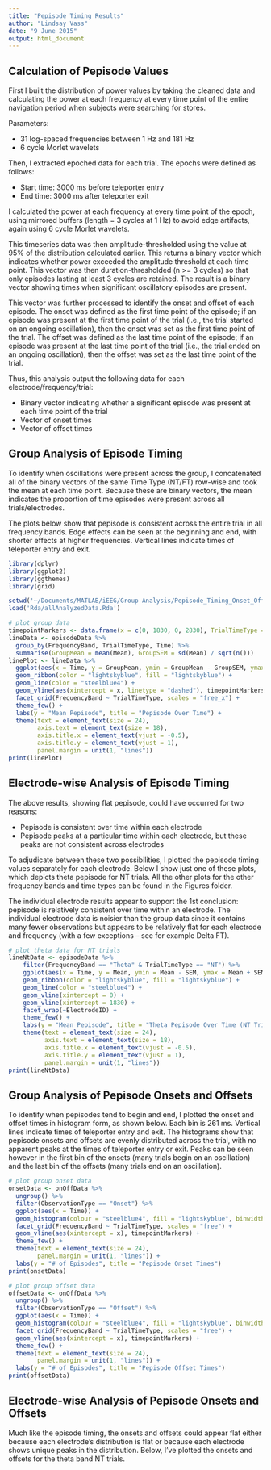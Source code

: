 ```yaml
---
title: "Pepisode Timing Results"
author: "Lindsay Vass"
date: "9 June 2015"
output: html_document
---
```


## Calculation of Pepisode Values

First I built the distribution of power values by taking the cleaned data and 
calculating the power at each frequency at every time point of the entire navigation
period when subjects were searching for stores.

Parameters:

* 31 log-spaced frequencies between 1 Hz and 181 Hz
* 6 cycle Morlet wavelets

Then, I extracted epoched data for each trial. The epochs were defined as follows:

* Start time: 3000 ms before teleporter entry
* End time: 3000 ms after teleporter exit

I calculated the power at each frequency at every time point of the epoch, using
mirrored buffers (length = 3 cycles at 1 Hz) to avoid edge artifacts, again
using 6 cycle Morlet wavelets.

This timeseries data was then amplitude-thresholded using the value at 95% of the
distribution calculated earlier. This returns a binary vector which indicates
whether power exceeded the amplitude threshold at each time point. This vector
was then duration-thresholded (n >= 3 cycles) so that only episodes lasting at
least 3 cycles are retained. The result is a binary vector showing times when
significant oscillatory episodes are present.

This vector was further processed to identify the onset and offset of each
episode. The onset was defined as the first time point of the episode; if an
episode was present at the first time point of the trial (i.e., the trial started
on an ongoing oscillation), then the onset was set as the first time point of the
trial. The offset was defined as the last time point of the episode; if an 
episode was present at the last time point of the trial (i.e., the trial ended
on an ongoing oscillation), then the offset was set as the last time point of the
trial.

Thus, this analysis output the following data for each electrode/frequency/trial:

* Binary vector indicating whether a significant episode was present at each 
time point of the trial
* Vector of onset times
* Vector of offset times

## Group Analysis of Episode Timing

To identify when oscillations were present across the group, I concatenated all
of the binary vectors of the same Time Type (NT/FT) row-wise and took the mean 
at each time point. Because these are binary vectors, the mean indicates the 
proportion of time episodes were present across all trials/electrodes.

The plots below show that pepisode is consistent across the entire trial in all
frequency bands. Edge effects can be seen at the beginning and end, with shorter
effects at higher frequencies. Vertical lines indicate times of teleporter entry
and exit.

```r

library(dplyr)
library(ggplot2)
library(ggthemes)
library(grid)

setwd('~/Documents/MATLAB/iEEG/Group Analysis/Pepisode_Timing_Onset_Offset/')
load('Rda/allAnalyzedData.Rda')

# plot group data
timepointMarkers <- data.frame(x = c(0, 1830, 0, 2830), TrialTimeType = c("NT", "NT", "FT", "FT"))
lineData <- episodeData %>%
  group_by(FrequencyBand, TrialTimeType, Time) %>%
  summarise(GroupMean = mean(Mean), GroupSEM = sd(Mean) / sqrt(n())) 
linePlot <- lineData %>%
  ggplot(aes(x = Time, y = GroupMean, ymin = GroupMean - GroupSEM, ymax = GroupMean + GroupSEM)) + 
  geom_ribbon(color = "lightskyblue", fill = "lightskyblue") +
  geom_line(color = "steelblue4") +
  geom_vline(aes(xintercept = x, linetype = "dashed"), timepointMarkers) +
  facet_grid(FrequencyBand ~ TrialTimeType, scales = "free_x") +
  theme_few() +
  labs(y = "Mean Pepisode", title = "Pepisode Over Time") +
  theme(text = element_text(size = 24),
        axis.text = element_text(size = 18),
        axis.title.x = element_text(vjust = -0.5),
        axis.title.y = element_text(vjust = 1),
        panel.margin = unit(1, "lines"))
print(linePlot)

```

## Electrode-wise Analysis of Episode Timing

The above results, showing flat pepisode, could have occurred for two reasons:

* Pepisode is consistent over time within each electrode
* Pepisode peaks at a particular time within each electrode, but these peaks are
not consistent across electrodes

To adjudicate between these two possibilities, I plotted the pepisode timing
values separately for each electrode. Below I show just one of these plots, which
depicts theta pepisode for NT trials. All the other plots for the other frequency
bands and time types can be found in the Figures folder.

The individual electrode results appear to support the 1st conclusion: pepisode
is relatively consistent over time within an electrode. The individual electrode
data is noisier than the group data since it contains many fewer observations but
appears to be relatively flat for each electrode and frequency (with a few
exceptions -- see for example Delta FT).

```r

# plot theta data for NT trials
lineNtData <- episodeData %>%
    filter(FrequencyBand == "Theta" & TrialTimeType == "NT") %>%
    ggplot(aes(x = Time, y = Mean, ymin = Mean - SEM, ymax = Mean + SEM)) + 
    geom_ribbon(color = "lightskyblue", fill = "lightskyblue") +
    geom_line(color = "steelblue4") +
    geom_vline(xintercept = 0) +
    geom_vline(xintercept = 1830) +
    facet_wrap(~ElectrodeID) +
    theme_few() +
    labs(y = "Mean Pepisode", title = "Theta Pepisode Over Time (NT Trials)") +
    theme(text = element_text(size = 24),
          axis.text = element_text(size = 18),
          axis.title.x = element_text(vjust = -0.5),
          axis.title.y = element_text(vjust = 1),
          panel.margin = unit(1, "lines"))
print(lineNtData)

```

## Group Analysis of Pepisode Onsets and Offsets

To identify when pepisodes tend to begin and end, I plotted the onset and offset
times in histogram form, as shown below. Each bin is 261 ms. Vertical lines indicate times of
teleporter entry and exit. The histograms show that pepisode onsets and offsets
are evenly distributed across the trial, with no apparent peaks at the times of
teleporter entry or exit. Peaks can be seen however in the first bin of the 
onsets (many trials begin on an oscillation) and the last bin of the offsets
(many trials end on an oscillation).

```r

# plot group onset data
onsetData <- onOffData %>%
  ungroup() %>%
  filter(ObservationType == "Onset") %>%
  ggplot(aes(x = Time)) +
  geom_histogram(colour = "steelblue4", fill = "lightskyblue", binwidth = 261) +
  facet_grid(FrequencyBand ~ TrialTimeType, scales = "free") +
  geom_vline(aes(xintercept = x), timepointMarkers) +
  theme_few() +
  theme(text = element_text(size = 24),
        panel.margin = unit(1, "lines")) +
  labs(y = "# of Episodes", title = "Pepisode Onset Times")
print(onsetData)

# plot group offset data
offsetData <- onOffData %>%
  ungroup() %>%
  filter(ObservationType == "Offset") %>%
  ggplot(aes(x = Time)) +
  geom_histogram(colour = "steelblue4", fill = "lightskyblue", binwidth = 261) +
  facet_grid(FrequencyBand ~ TrialTimeType, scales = "free") +
  geom_vline(aes(xintercept = x), timepointMarkers) +
  theme_few() +
  theme(text = element_text(size = 24),
        panel.margin = unit(1, "lines")) +
  labs(y = "# of Episodes", title = "Pepisode Offset Times")
print(offsetData)

```

## Electrode-wise Analysis of Pepisode Onsets and Offsets

Much like the episode timing, the onsets and offsets could appear flat either
because each electrode's distribution is flat or because each electrode shows
unique peaks in the distribution. Below, I've plotted the onsets and offsets for
the theta band NT trials.

```r



```